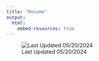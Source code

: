 ```yaml
---
title: "Resume"
output: 
  html: 
    embed-resources: true
---
```


<style>
/* Hide the title and date in the document body */
h1, .quarto-date, .date, .header-date, .published-date, .last-updated {
    display: none !important;
}

/* Ensure the title in the navbar remains unchanged */
.navbar-brand {
    display: inline-block !important;
}
</style>

![Last Updated 05/20/2024](assets/JarredRandall_Resume.png)
